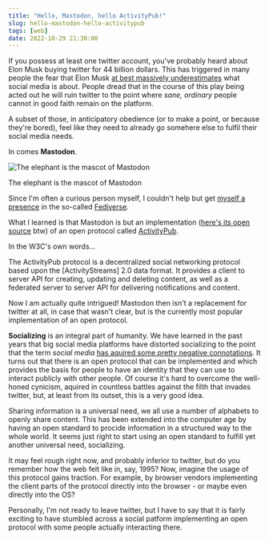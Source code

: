 ```yaml
---
title: "Hello, Mastodon, hello ActivityPub!"
slug: hello-mastodon-hello-activitypub
tags: [web]
date: 2022-10-29 21:30:00
---
```


If you possess at least one twitter account, you've probably heard about Elon Musk buying twitter for 44 billion dollars. This has triggered in many people the fear that Elon Musk [at best massively underestimates](welcome) what social media is about. People dread that in the course of this play being acted out he will ruin twitter to the point where _sane, ordinary_ people cannot in good faith remain on the platform.

A subset of those, in anticipatory obedience (or to make a point, or because they're bored), feel like they need to already go somehere else to fulfil their social media needs.

In comes **Mastodon**. 

![The elephant is the mascot of Mastodon](https://github.com/mastodon/mastodon/raw/main/app/javascript/images/elephant_ui_working.svg?raw=true)
<figcaption>The elephant is the mascot of Mastodon</figcaption>

Since I'm often a curious person myself, I couldn't help but get [myself a presence](me) in the so-called [Fediverse](fedi).

What I learned is that Mastodon is but an implementation ([here's its open source](mastodon-source) btw) of an open protocol called [ActivityPub](activitypub).

In the W3C's own words...

<Info>

The ActivityPub protocol is a decentralized social networking protocol based upon the [ActivityStreams] 2.0 data format. It provides a client to server API for creating, updating and deleting content, as well as a federated server to server API for delivering notifications and content.

</Info>

Now I am actually quite intrigued! Mastodon then isn't a replacement for twitter at all, in case that wasn't clear, but is the currently most popular implementation of an open protocol.

**Socializing** is an integral part of humanity. We have learned in the past years that big social media platforms have distorted socializing to the point that the term _social media_ [has aquired some pretty negative connotations](atlantic). It turns out that there is an open protocol that can be implemented and which provides the basis for people to have an identity that they can use to interact publicly with other people. Of course it's hard to overcome the well-honed cynicism, aquired in countless battles against the filth that invades twitter, but, at least from its outset, this is a very good idea.

Sharing information is a universal need, we all use a number of alphabets to openly share content. This has been extended into the computer age by having an open standard to procide information in a structured way to the whole world. It seems just right to start using an open standard to fulfill yet another universal need, socializing.

It may feel rough right now, and probably inferior to twitter, but do you remember how the web felt like in, say, 1995? Now, imagine the usage of this protocol gains traction. For example, by browser vendors implementing the client parts of the protocol directly into the browser - or maybe even directly into the OS? 

Personally, I'm not ready to leave twitter, but I have to say that it is fairly exciting to have stumbled across a social patform implementing an open protocol with some people actually interacting there.

[welcome]: https://www.theverge.com/2022/10/28/23428132/elon-musk-twitter-acquisition-problems-speech-moderation
[fedi]: https://en.wikipedia.org/wiki/Fediverse
[activitypub]: https://www.w3.org/TR/activitypub/
[mastodon-source]: https://github.com/mastodon/mastodon
[me]: https://mas.to/@flq
[atlantic]: https://www.theatlantic.com/magazine/archive/2022/05/social-media-democracy-trust-babel/629369/
